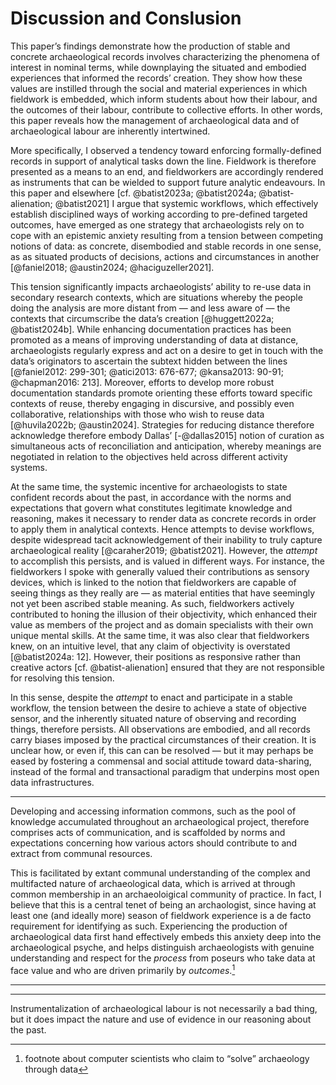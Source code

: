 # Discussion and Conslusion
This paper's findings demonstrate how the production of stable and concrete archaeological records involves characterizing the phenomena of interest in nominal terms, while downplaying the situated and embodied experiences that informed the records' creation.
They show how these values are instilled through the social and material experiences in which fieldwork is embedded, which inform students about how their labour, and the outcomes of their labour, contribute to collective efforts.
In other words, this paper reveals how the management of archaeological data and of archaeological labour are inherently intertwined.

More specifically, I observed a tendency toward enforcing formally-defined records in support of analytical tasks down the line.
Fieldwork is therefore presented as a means to an end, and fieldworkers are accordingly rendered as instruments that can be wielded to support future analytic endeavours.
In this paper and elsewhere [cf. @batist2023a; @batist2024a; @batist-alienation; @batist2021] I argue that systemic workflows, which effectively establish disciplined ways of working according to pre-defined targeted outcomes, have emerged as one strategy that archaeologists rely on to cope with an epistemic anxiety resulting from a tension between competing notions of data: as concrete, disembodied and stable records in one sense, as as situated products of decisions, actions and circumstances in another [@faniel2018; @austin2024; @haciguzeller2021].

This tension significantly impacts archaeologists' ability to re-use data in secondary research contexts, which are situations whereby the people doing the analysis are more distant from --- and less aware of --- the contexts that circumscribe the data's creation [@huggett2022a; @batist2024b].
While enhancing documentation practices has been promoted as a means of improving understanding of data at distance, archaeologists regularly express and act on a desire to get in touch with the data's originators to ascertain the subtext hidden between the lines [@faniel2012: 299-301; @atici2013: 676-677; @kansa2013: 90-91; @chapman2016: 213].
Moreover, efforts to develop more robust documentation standards promote orienting these efforts toward specific contexts of reuse, thereby engaging in discursive, and possibly even collaborative, relationships with those who wish to reuse data [@huvila2022b; @austin2024].
Strategies for reducing distance therefore acknowledge therefore embody Dallas' [-@dallas2015] notion of curation as simultaneous acts of reconciliation and anticipation, whereby meanings are negotiated in relation to the objectives held across different activity systems.

At the same time, the systemic incentive for archaeologists to state confident records about the past, in accordance with the norms and expectations that govern what constitutes legitimate knowledge and reasoning, makes it necessary to render data as concrete records in order to apply them in analytical contexts.
Hence attempts to devise workflows, despite widespread tacit acknowledgement of their inability to truly capture archaeological reality [@caraher2019; @batist2021].
However, the _attempt_ to accomplish this persists, and is valued in different ways.
For instance, the fieldworkers I spoke with generally valued their contributions as sensory devices, which is linked to the notion that fieldworkers are capable of seeing things as they really are --- as material entities that have seemingly not yet been ascribed stable meaning.
As such, fieldworkers actively contributed to honing the illusion of their objectivity, which enhanced their value as members of the project and as domain specialists with their own unique mental skills.
At the same time, it was also clear that fieldworkers knew, on an intuitive level, that any claim of objectivity is overstated [@batist2024a: 12].
However, their positions as responsive rather than creative actors [cf. @batist-alienation] ensured that they are not responsible for resolving this tension.

In this sense, despite the _attempt_ to enact and participate in a stable workflow, the tension between the desire to achieve a state of objective sensor, and the inherently situated nature of observing and recording things, therefore persists.
All observations are embodied, and all records carry biases imposed by the practical circumstances of their creation.
It is unclear how, or even if, this can can be resolved --- but it may perhaps be eased by fostering a commensal and social attitude toward data-sharing, instead of the formal and transactional paradigm that underpins most open data infrastructures.

---

Developing and accessing information commons, such as the pool of knowledge accumulated throughout an archaeological project, therefore comprises acts of communication, and is scaffolded by norms and expectations concerning how various actors should contribute to and extract from communal resources.


This is facilitated by extant communal understanding of the complex and multifacted nature of archaeological data, which is arrived at through common membership in an archaeoloigical community of practice.
In fact, I believe that this is a central tenet of being an archaologist, since having at least one (and ideally more) season of fieldwork experience is a de facto requirement for identifying as such.
Experiencing the production of archaeological data first hand effectively embeds this anxiety deep into the archaeological psyche, and helps distinguish archaeologists with genuine understanding and respect for the _process_ from poseurs who take data at face value and who are driven primarily by _outcomes_.^[footnote about computer scientists who claim to "solve" archaeology through data]

---

<!--
Make reference to @buccelatti2017, various works by Gavin Lucas, work by Colleen Morgan, Bill Caraher and Shawn Graham (which re-prioritize consideration of decisions and actions, including failure).
-->

---

Instrumentalization of archaeological labour is not necessarily a bad thing, but it does impact the nature and use of evidence in our reasoning about the past.


